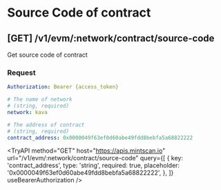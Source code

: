 
# Source Code of contract

## **[GET]** /v1/evm/:network/contract/source-code

Get source code of contract

### Request

```yaml filename="Headers"
Authorization: Bearer {access_token}
```

```yaml filename="Parameters"
# The name of network
# (string, required)
network: kava
```

```yaml filename="Queries"
# The address of contract
# (string, required)
contract_address: 0x0000049f63ef0d60abe49fdd8bebfa5a68822222
```

<TryAPI
  method="GET"
  host="https://apis.mintscan.io"
  url="/v1/evm/:network/contract/source-code"
  query={[
    {
      key: 'contract_address',
      type: 'string',
      required: true,
      placeholder: '0x0000049f63ef0d60abe49fdd8bebfa5a68822222',
    },
  ]}
  useBearerAuthorization
/>

